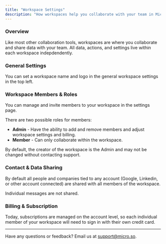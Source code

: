 ```yaml
---
title: "Workspace Settings"
description: "How workspaces help you collaborate with your team in Micro"
---
```



### Overview

Like most other collaboration tools, workspaces are where you collaborate and share data with your team. All data, actions, and settings live within each workspace indepdendently.

### General Settings

You can set a workspace name and logo in the general workspace settings in the top left.

### Workspace Members & Roles

You can manage and invite members to your workspace in the settings page. 

There are two possible roles for members:

- **Admin** - Have the ability to add and remove members and adjust workspace settings and billing.
- **Member** - Can only collaborate within the workspace.

By default, the creator of the workspace is the Admin and may not be changed without contacting support.

### Contact & Data Sharing

By default all people and companies tied to any account (Google, Linkedin, or other account connected) are shared with all members of the workspace.

Individual messages are not shared.

### Billing & Subscription

Today, subscriptions are managed on the account level, so each individual member of your workspace will need to sign in with their own credit card.

---

Have any questions or feedback? Email us at [support@micro.so](mailto:support@micro.so).